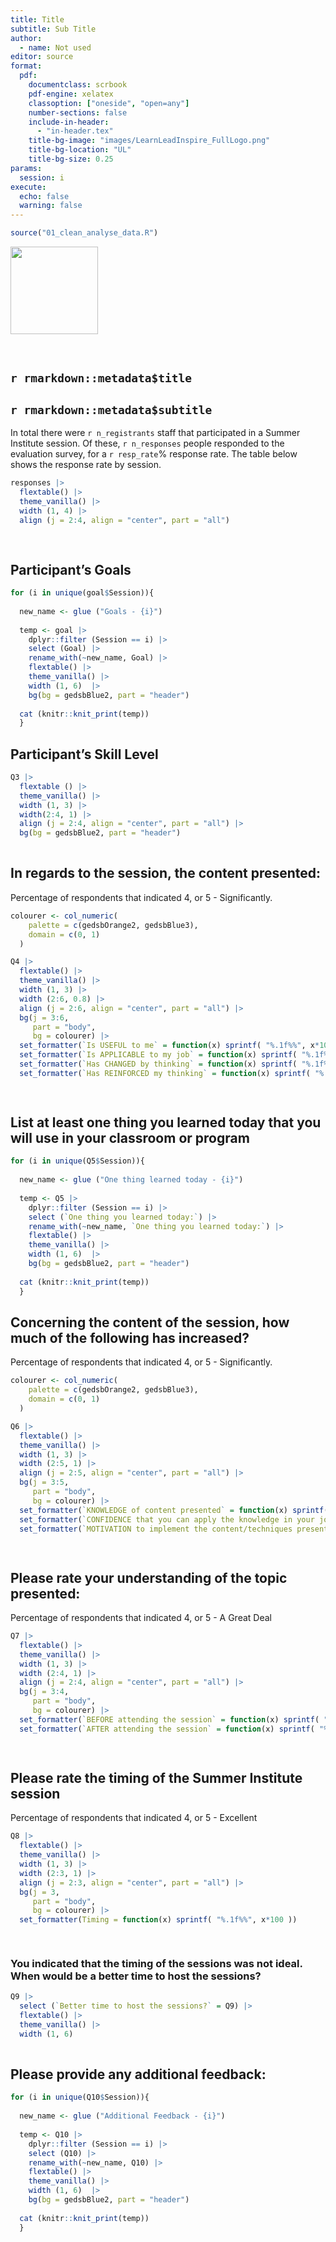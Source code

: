 ```yaml
---
title: Title
subtitle: Sub Title
author:
  - name: Not used
editor: source
format:
  pdf:
    documentclass: scrbook
    pdf-engine: xelatex
    classoption: ["oneside", "open=any"]
    number-sections: false
    include-in-header: 
      - "in-header.tex"
    title-bg-image: "images/LearnLeadInspire_FullLogo.png"
    title-bg-location: "UL"
    title-bg-size: 0.25
params: 
  session: i
execute: 
  echo: false
  warning: false
---
```


```{=tex}
\thispagestyle{empty}
\rhead{\bfseries `r rmarkdown::metadata$title`}
```

```r

source("01_clean_analyse_data.R")
```

::: {.cols data-latex=""}
::: {.col data-latex="{0.3\\textwidth}"}
![](images/LearnLeadInspire_FullLogo.png){width="140"}
:::

::: {.col data-latex="{0.05\\textwidth}"}
  <!-- an empty Div (with a white space), serving as
a column separator -->
:::

::: {.col data-latex="{0.6\\textwidth}"}
# `r rmarkdown::metadata$title`
## `r rmarkdown::metadata$subtitle`
:::
:::

In total there were `r n_registrants` staff that participated in a Summer Institute session. Of these, `r n_responses` people responded to the evaluation survey, for a `r resp_rate`% response rate. The table below shows the response rate by session. 

```r
responses |> 
  flextable() |> 
  theme_vanilla() |> 
  width (1, 4) |> 
  align (j = 2:4, align = "center", part = "all") 
  
  
```

\newpage
## Participant's Goals

```r

for (i in unique(goal$Session)){
  
  new_name <- glue ("Goals - {i}")
  
  temp <- goal |> 
    dplyr::filter (Session == i) |> 
    select (Goal) |> 
    rename_with(~new_name, Goal) |> 
    flextable() |> 
    theme_vanilla() |>
    width (1, 6)  |> 
    bg(bg = gedsbBlue2, part = "header")
  
  cat (knitr::knit_print(temp))
  }


```

\newpage
## Participant's Skill Level

```r
Q3 |> 
  flextable () |> 
  theme_vanilla() |> 
  width (1, 3) |> 
  width(2:4, 1) |> 
  align (j = 2:4, align = "center", part = "all") |> 
  bg(bg = gedsbBlue2, part = "header")
  
```

\newpage
## In regards to the session, the content presented:
Percentage of respondents that indicated 4, or 5 - Significantly. 

```r
colourer <- col_numeric(
    palette = c(gedsbOrange2, gedsbBlue3),
    domain = c(0, 1)
  )

Q4 |> 
  flextable() |> 
  theme_vanilla() |> 
  width (1, 3) |> 
  width (2:6, 0.8) |> 
  align (j = 2:6, align = "center", part = "all") |> 
  bg(j = 3:6, 
     part = "body", 
     bg = colourer) |> 
  set_formatter(`Is USEFUL to me` = function(x) sprintf( "%.1f%%", x*100 )) |> 
  set_formatter(`Is APPLICABLE to my job` = function(x) sprintf( "%.1f%%", x*100 ) ) |> 
  set_formatter(`Has CHANGED by thinking` = function(x) sprintf( "%.1f%%", x*100 ) ) |> 
  set_formatter(`Has REINFORCED my thinking` = function(x) sprintf( "%.1f%%", x*100 ) )

  
```

\newpage
## List at least one thing you learned today that you will use in your classroom or program

```r

for (i in unique(Q5$Session)){
  
  new_name <- glue ("One thing learned today - {i}")
  
  temp <- Q5 |> 
    dplyr::filter (Session == i) |> 
    select (`One thing you learned today:`) |> 
    rename_with(~new_name, `One thing you learned today:`) |> 
    flextable() |> 
    theme_vanilla() |>
    width (1, 6)  |> 
    bg(bg = gedsbBlue2, part = "header")
  
  cat (knitr::knit_print(temp))
  }


```

\newpage
## Concerning the content of the session, how much of the following has increased?
Percentage of respondents that indicated 4, or 5 - Significantly. 

```r
colourer <- col_numeric(
    palette = c(gedsbOrange2, gedsbBlue3),
    domain = c(0, 1)
  )

Q6 |> 
  flextable() |> 
  theme_vanilla() |> 
  width (1, 3) |> 
  width (2:5, 1) |> 
  align (j = 2:5, align = "center", part = "all") |> 
  bg(j = 3:5, 
     part = "body", 
     bg = colourer) |> 
  set_formatter(`KNOWLEDGE of content presented` = function(x) sprintf( "%.1f%%", x*100 )) |> 
  set_formatter(`CONFIDENCE that you can apply the knowledge in your job` = function(x) sprintf( "%.1f%%", x*100 ) ) |> 
  set_formatter(`MOTIVATION to implement the content/techniques presented` = function(x) sprintf( "%.1f%%", x*100 ) ) 

  
```

\newpage
## Please rate your understanding of the topic presented:

Percentage of respondents that indicated 4, or 5 - A Great Deal

```r
Q7 |> 
  flextable() |> 
  theme_vanilla() |> 
  width (1, 3) |> 
  width (2:4, 1) |> 
  align (j = 2:4, align = "center", part = "all") |> 
  bg(j = 3:4, 
     part = "body", 
     bg = colourer) |> 
  set_formatter(`BEFORE attending the session` = function(x) sprintf( "%.1f%%", x*100 )) |> 
  set_formatter(`AFTER attending the session` = function(x) sprintf( "%.1f%%", x*100 ))  

  
```

\newpage
## Please rate the timing of the Summer Institute session
Percentage of respondents that indicated 4, or 5 - Excellent

```r
Q8 |> 
  flextable() |> 
  theme_vanilla() |> 
  width (1, 3) |> 
  width (2:3, 1) |> 
  align (j = 2:3, align = "center", part = "all") |> 
  bg(j = 3, 
     part = "body", 
     bg = colourer) |> 
  set_formatter(Timing = function(x) sprintf( "%.1f%%", x*100 )) 

  
```

### You indicated that the timing of the sessions was not ideal. When would be a better time to host the sessions?

```r
Q9 |> 
  select (`Better time to host the sessions?` = Q9) |> 
  flextable() |> 
  theme_vanilla() |> 
  width (1, 6)  
  
```

\newpage
## Please provide any additional feedback:

```r

for (i in unique(Q10$Session)){
  
  new_name <- glue ("Additional Feedback - {i}")
  
  temp <- Q10 |> 
    dplyr::filter (Session == i) |> 
    select (Q10) |> 
    rename_with(~new_name, Q10) |> 
    flextable() |> 
    theme_vanilla() |>
    width (1, 6)  |> 
    bg(bg = gedsbBlue2, part = "header")
  
  cat (knitr::knit_print(temp))
  }


```
